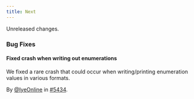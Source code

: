 ```yaml
---
title: Next
---
```


Unreleased changes.

### Bug Fixes

#### Fixed crash when writing out enumerations

We fixed a rare crash that could occur when writing/printing enumeration values
in various formats.

By [@IyeOnline](https://github.com/IyeOnline) in [#5434](https://github.com/tenzir/tenzir/pull/5434).
